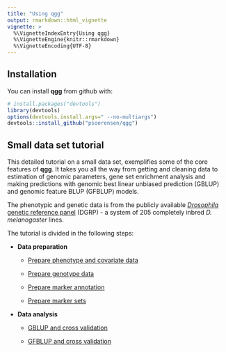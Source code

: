 ```yaml
---
title: "Using qgg"
output: rmarkdown::html_vignette
vignette: >
  %\VignetteIndexEntry{Using qgg}
  %\VignetteEngine{knitr::rmarkdown}
  %\VignetteEncoding{UTF-8}
---
```



## Installation

You can install **qgg** from github with:

```r
# install.packages("devtools")
library(devtools)
options(devtools.install.args=" --no-multiargs")
devtools::install_github("psoerensen/qgg")
```


## Small data set tutorial

This detailed tutorial on a small data set, exemplifies some of the core features of **qgg**. It takes you all the way from getting and cleaning data to estimation of genomic parameters, gene set enrichment analysis and making predictions with genomic best linear unbiased prediction (GBLUP) and genomic feature BLUP (GFBLUP) models.  
  
The phenotypic and genetic data is from the publicly available [*Drosophila* genetic reference panel](http://dgrp2.gnets.ncsu.edu/) (DGRP) - a system of 205 completely inbred *D. melanogaster* lines.  
  
The tutorial is divided in the following steps:
  
* **Data preparation**  
  
     + [Prepare phenotype and covariate data](http://psoerensen.github.io/qgg/articles/Prepare_Phenotype_Data_Starvation.html)  
     
     + [Prepare genotype data](http://psoerensen.github.io/qgg/articles/Prepare_Genotypes.html)  
     
     + [Prepare marker annotation](http://psoerensen.github.io/qgg/articles/Prepare_Annotation.html)  
  
     + [Prepare marker sets](http://psoerensen.github.io/qgg/articles/Prepare_Marker_Sets.html)
  
* **Data analysis**  

     + [GBLUP and cross validation](http://psoerensen.github.io/qgg/articles/GBLUP_cross_validation.html)  
  
     + [GFBLUP and cross validation](http://psoerensen.github.io/qgg/articles/GFBLUP_cross_validation.html)  
  
